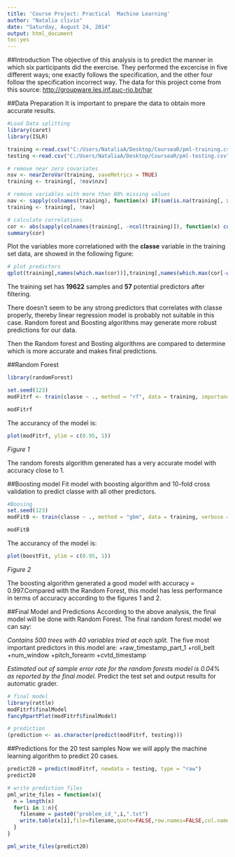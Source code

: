 ```yaml
---
title: 'Course Project: Practical  Machine Learning'
author: "Natalia clivio"
date: "Saturday, August 24, 2014"
output: html_document
toc:yes
---
```


##Introduction
The objective of this analysis is to predict the manner in which six participants did the exercise. They performed the excercise in five different ways; one exactly follows the specification, and the other four follow the specification incorrect way.
The data for this project come from this source: <http://groupware.les.inf.puc-rio.br/har>

##Data Preparation
It is important to prepare the data to obtain more accurate results. 
```r
#Load Data splitting
library(caret)
library(ISLR)

training <-read.csv("C:/Users/NataliaA/Desktop/CourseaR/pml-training.csv")
testing <-read.csv("C:/Users/NataliaA/Desktop/CourseaR/pml-testing.csv")

# remove near zero covariates
nsv <- nearZeroVar(training, saveMetrics = TRUE)
training <- training[, !nsv$nzv]

# remove variables with more than 80% missing values
nav <- sapply(colnames(training), function(x) if(sum(is.na(training[, x])) > 0.8*nrow(training)){return(T)}else{return(F)})
training <- training[, !nav]

# calculate correlations
cor <- abs(sapply(colnames(training[, -ncol(training)]), function(x) cor(as.numeric(training[, x]), as.numeric(training$classe), method = "spearman")))
summary(cor)
```

Plot the variables more correlationed with the **classe** variable in the training set data, are showed in the following figure: 

```r
# plot predictors 
qplot(training[,names(which.max(cor))],training[,names(which.max(cor[-which.max(cor)]))],colour=classe,data=training,xlab = names(which.max(cor)), ylab = names(which.max(cor[-which.max(cor)])))

```

The training set has **19622** samples and **57** potential predictors after filtering.

There doesn't seem to be any strong predictors that correlates with classe properly, thereby linear regression model is probably not suitable in this case. Random forest and Boosting algorithms may generate more robust predictions for our data.

Then the Random forest and Bosting algorithms are compared to determine which is more accurate and makes final predictions.

##Random Forest

```r

library(randomForest)

set.seed(123)
modFitrf <- train(classe ~ ., method = "rf", data = training, importance = TRUE, trControl = trainControl(method = "cv", number = 10))

modFitrf

```

The accurancy of the model is:

```r
plot(modFitrf, ylim = c(0.95, 1))

```
_Figure 1_

The random forests algorithm generated has a very accurate model with accuracy close to 1. 

##Boosting model
Fit model with boosting algorithm and 10-fold cross validation to predict classe with all other predictors.

```r
#Boosing
set.seed(123)
modFitB <- train(classe ~ ., method = "gbm", data = training, verbose = F, trControl = trainControl(method = "cv", number = 10))

modFitB
```

The accurancy of the model is:

```r
plot(boostFit, ylim = c(0.95, 1))
```
_Figure 2_

The boosting algorithm generated a good model with accuracy = 0.997.Compared with the Random Forest, this model has less performance in terms of accuracy according to the figures 1 and 2.

##Final Model and Predictions
According to the above analysis, the final model will be done with Random Forest. 
The final random forest model we can say: 

*Contains 500 trees with 40 variables tried at each split. 
*The five most important predictors in this model are:
  +raw_timestamp_part_1
  +roll_belt
  +num_window
  +pitch_forearm 
  +cvtd_timestamp
                
*Estimated out of sample error rate for the random forests model is 0.04% as reported by the final model.
*Predict the test set and output results for automatic grader.

```r
# final model
library(rattle)
modFitrf$finalModel
fancyRpartPlot(modFitrf$finalModel)
```

```r
# prediction
(prediction <- as.character(predict(modFitrf, testing)))
```

##Predictions for the 20 test samples
Now we will apply the machine learning algorithm to  predict 20 cases. 

```r
predict20 = predict(modFitrf, newdata = testing, type = "raw")
predict20
```

```r
# write prediction files
pml_write_files = function(x){
  n = length(x)
  for(i in 1:n){
    filename = paste0("problem_id_",i,".txt")
    write.table(x[i],file=filename,quote=FALSE,row.names=FALSE,col.names=FALSE)
  }
}

pml_write_files(predict20)
```
